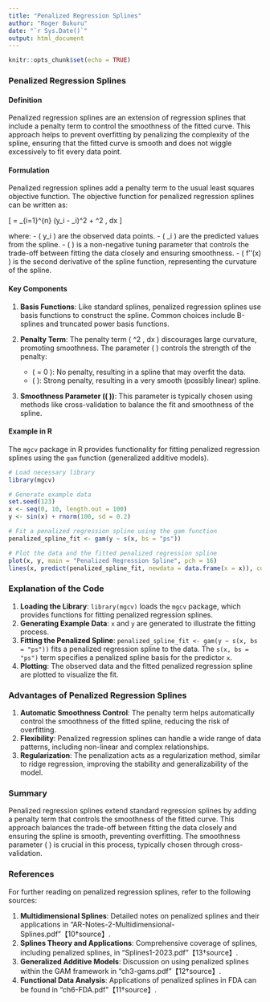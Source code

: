 ```yaml
---
title: "Penalized Regression Splines"
author: "Roger Bukuru"
date: "`r Sys.Date()`"
output: html_document
---
```


```r
knitr::opts_chunk$set(echo = TRUE)
```

### Penalized Regression Splines

#### Definition

Penalized regression splines are an extension of regression splines that include a penalty term to control the smoothness of the fitted curve. This approach helps to prevent overfitting by penalizing the complexity of the spline, ensuring that the fitted curve is smooth and does not wiggle excessively to fit every data point.

#### Formulation

Penalized regression splines add a penalty term to the usual least squares objective function. The objective function for penalized regression splines can be written as:

\[ \text{Objective Function} = \sum_{i=1}^{n} (y_i - \hat{y}_i)^2 + \lambda \int [f''(x)]^2 \, dx \]

where:
- \( y_i \) are the observed data points.
- \( \hat{y}_i \) are the predicted values from the spline.
- \( \lambda \) is a non-negative tuning parameter that controls the trade-off between fitting the data closely and ensuring smoothness.
- \( f''(x) \) is the second derivative of the spline function, representing the curvature of the spline.

#### Key Components

1. **Basis Functions**: Like standard splines, penalized regression splines use basis functions to construct the spline. Common choices include B-splines and truncated power basis functions.

2. **Penalty Term**: The penalty term \( \lambda \int [f''(x)]^2 \, dx \) discourages large curvature, promoting smoothness. The parameter \( \lambda \) controls the strength of the penalty:
   - \( \lambda = 0 \): No penalty, resulting in a spline that may overfit the data.
   - \( \lambda \rightarrow \infty \): Strong penalty, resulting in a very smooth (possibly linear) spline.

3. **Smoothness Parameter (\( \lambda \))**: This parameter is typically chosen using methods like cross-validation to balance the fit and smoothness of the spline.

#### Example in R

The `mgcv` package in R provides functionality for fitting penalized regression splines using the `gam` function (generalized additive models).

```r
# Load necessary library
library(mgcv)

# Generate example data
set.seed(123)
x <- seq(0, 10, length.out = 100)
y <- sin(x) + rnorm(100, sd = 0.2)

# Fit a penalized regression spline using the gam function
penalized_spline_fit <- gam(y ~ s(x, bs = "ps"))

# Plot the data and the fitted penalized regression spline
plot(x, y, main = "Penalized Regression Spline", pch = 16)
lines(x, predict(penalized_spline_fit, newdata = data.frame(x = x)), col = "blue", lwd = 2)
```

### Explanation of the Code

1. **Loading the Library**: `library(mgcv)` loads the `mgcv` package, which provides functions for fitting penalized regression splines.
2. **Generating Example Data**: `x` and `y` are generated to illustrate the fitting process.
3. **Fitting the Penalized Spline**: `penalized_spline_fit <- gam(y ~ s(x, bs = "ps"))` fits a penalized regression spline to the data. The `s(x, bs = "ps")` term specifies a penalized spline basis for the predictor `x`.
4. **Plotting**: The observed data and the fitted penalized regression spline are plotted to visualize the fit.

### Advantages of Penalized Regression Splines

1. **Automatic Smoothness Control**: The penalty term helps automatically control the smoothness of the fitted spline, reducing the risk of overfitting.
2. **Flexibility**: Penalized regression splines can handle a wide range of data patterns, including non-linear and complex relationships.
3. **Regularization**: The penalization acts as a regularization method, similar to ridge regression, improving the stability and generalizability of the model.

### Summary

Penalized regression splines extend standard regression splines by adding a penalty term that controls the smoothness of the fitted curve. This approach balances the trade-off between fitting the data closely and ensuring the spline is smooth, preventing overfitting. The smoothness parameter \( \lambda \) is crucial in this process, typically chosen through cross-validation.

### References

For further reading on penalized regression splines, refer to the following sources:

1. **Multidimensional Splines**: Detailed notes on penalized splines and their applications in "AR-Notes-2-Multidimensional-Splines.pdf"【10†source】.
2. **Splines Theory and Applications**: Comprehensive coverage of splines, including penalized splines, in "Splines1-2023.pdf"【13†source】.
3. **Generalized Additive Models**: Discussion on using penalized splines within the GAM framework in "ch3-gams.pdf"【12†source】.
4. **Functional Data Analysis**: Applications of penalized splines in FDA can be found in "ch6-FDA.pdf"【11†source】.